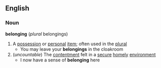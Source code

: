 ==English==
===Noun===
'''belonging''' (''plural'' belongings)
#A [[possession]] or [[personal]] [[item]]; often used in the [[plural]]
#* You may leave your '''belongings''' in the cloakroom
#(''uncountable'') The [[contentment]] felt in a [[secure]] [[homely]] [[environment]]
#* I now have a sense of '''belonging''' here